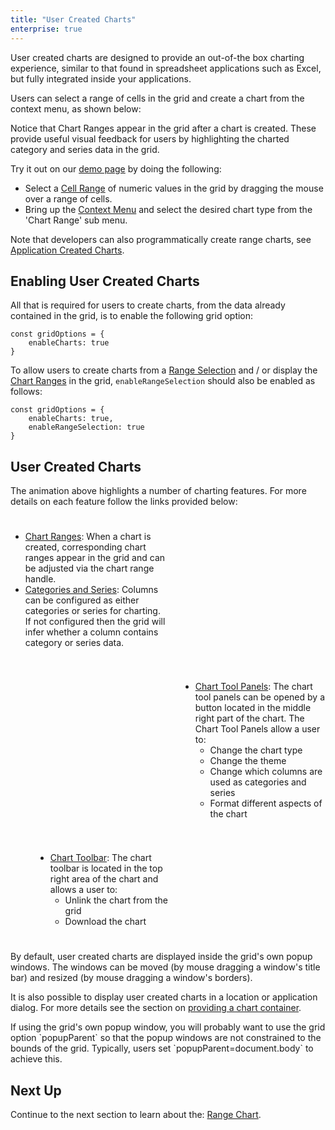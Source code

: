 ```yaml
---
title: "User Created Charts"
enterprise: true
---
```


User created charts are designed to provide an out-of-the box charting experience, similar to that found in spreadsheet 
applications such as Excel, but fully integrated inside your applications.

Users can select a range of cells in the grid and create a chart from the context menu, as shown below:

<gif src="chart-showcase.gif" alt="Chart Showcase"></gif>

Notice that Chart Ranges appear in the grid after a chart is created. These provide useful visual feedback for users by
highlighting the charted category and series data in the grid.

Try it out on our [demo page](../../example) by doing the following:

- Select a [Cell Range](/range-selection/) of numeric values in the grid by dragging the mouse over a range of cells.
- Bring up the [Context Menu](/context-menu/) and select the desired chart type from the 'Chart Range' sub menu.

Note that developers can also programmatically create range charts, see [Application Created Charts](/integrated-charts-application-created/).

## Enabling User Created Charts

All that is required for users to create charts, from the data already contained in the grid, is to enable the following grid option:

```
const gridOptions = {
    enableCharts: true
}
```

To allow users to create charts from a [Range Selection](/range-selection/) and / or display the [Chart Ranges](/integrated-charts-range-chart/#creating-chart-ranges)
in the grid, `enableRangeSelection` should also be enabled as follows:

```
const gridOptions = {
    enableCharts: true,
    enableRangeSelection: true
}
```

## User Created Charts



The animation above highlights a number of charting features. For more details on each feature follow the links provided below:

<div style="display: flex; margin-bottom: 25px; margin-top: 25px;">
    <div style="flex: 1 1 0;">
        <ul class="content">
            <li><a href="../integrated-charts-range-chart/#creating-chart-ranges">Chart Ranges</a>: When a chart is created, corresponding chart ranges appear in the grid and can be adjusted via the chart range handle.</li>
            <li><a href="../integrated-charts-range-chart/#category-and-series-ranges">Categories and Series</a>: Columns can be configured as either categories or series for charting. If not configured then the grid will infer whether a column contains category or series data.</li>
        </ul>
    </div>
    <div style="flex: 1 1 0;">
        <image-caption src="integrated-charts-user-created/resources/category-range-fill-handle.png" alt="Range Handle" maxWidth="90%" constrained="true" centered="true"></image-caption>
    </div>
</div>

<div style="display: flex; margin-bottom: 25px; margin-top: 25px; margin-left: 40px;">
    <div style="flex: 1 1 0;">
        <image-caption src="integrated-charts-user-created/resources/chart-tool-panels.png" alt="Open Chart Tool Panel" maxWidth="90%" constrained="true" centered="true"></image-caption>
    </div>
    <div style="flex: 1 1 0;">
        <ul class="content">
            <li><a href="../integrated-charts-chart-tool-panels/">Chart Tool Panels</a>:
                The chart tool panels can be opened by a button located in the middle right part of the chart. The Chart Tool Panels allow a user to:
                <ul class="content">
                    <li>Change the chart type</li>
                    <li>Change the theme</li>
                    <li>Change which columns are used as categories and series</li>
                    <li>Format different aspects of the chart</li>
                </ul>
            </li>
        </ul>
    </div>
</div>

<div style="display: flex; margin-bottom: 25px; margin-top: 25px; margin-left: 40px;">
    <div style="flex: 1 1 0;">
        <ul class="content">
            <li><a href="../integrated-charts-toolbar/">Chart Toolbar</a>:
                The chart toolbar is located in the top right area of the chart and allows a user to:
                <ul class="content">
                    <li>Unlink the chart from the grid</li>
                    <li>Download the chart</li>
                </ul>
            </li>
        </ul>
    </div>
    <div style="flex: 1 1 0;">
        <image-caption src="integrated-charts-user-created/resources/chart-toolbar.png" alt="Chart Toolbar" maxWidth="90%" constrained="true" centered="true"></image-caption>
    </div>
</div>

By default, user created charts are displayed inside the grid's own popup windows. The windows can be moved (by mouse dragging a window's title bar) and resized (by mouse dragging a window's borders).

It is also possible to display user created charts in a location or application dialog. For more details see the section on [providing a chart container](/integrated-charts-container/).

<note>
If using the grid's own popup window, you will probably want to use the grid option `popupParent` so that the popup windows are not constrained to the bounds of the grid. Typically, users set `popupParent=document.body` to achieve this.
</note>

## Next Up

Continue to the next section to learn about the: [Range Chart](/integrated-charts-range-chart/).
